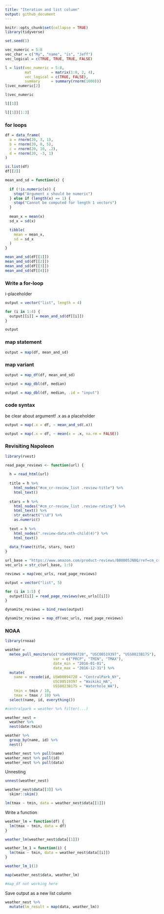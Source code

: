 ```yaml
---
title: "Iteration and list column"
output: github_document
---
```


```r
knitr::opts_chunk$set(collapse = TRUE)
library(tidyverse)

set.seed(1)
```

```r
vec_numeric = 5:8
vec_char = c("My", "name", "is", "Jeff")
vec_logical = c(TRUE, TRUE, TRUE, FALSE)
```


```r
l = list(vec_numeric = 5:8,
         mat         = matrix(1:8, 2, 4),
         vec_logical = c(TRUE, FALSE),
         summary     = summary(rnorm(1000)))
l$vec_numeric[2]

l$vec_numeric

l[[1]]

l[[1]][1:3]
```

### for loops

```r
df = data_frame(
  a = rnorm(20, 3, 1),
  b = rnorm(20, 0, 5),
  c = rnorm(20, 10, .2),
  d = rnorm(20, -3, 1)
)

is.list(df)
df[[2]]
```

```r
mean_and_sd = function(x) {
  
  if (!is.numeric(x)) {
    stop("Argument x should be numeric")
  } else if (length(x) == 1) {
    stop("Cannot be computed for length 1 vectors")
  }
  
  mean_x = mean(x)
  sd_x = sd(x)

  tibble(
    mean = mean_x, 
    sd = sd_x
  )
}
```

```r
mean_and_sd(df[[1]])
mean_and_sd(df[[2]])
mean_and_sd(df[[3]])
mean_and_sd(df[[4]])
```

### Write a for-loop

i-placeholder

```r
output = vector("list", length = 4)

for (i in 1:4) {
  output[[i]] = mean_and_sd(df[[i]])
}

output
```

### map statement

```r
output = map(df, mean_and_sd)
```


### map variant
```r
output = map_df(df, mean_and_sd)

output = map_dbl(df, median)

output = map_dbl(df, median, .id = "input")
```


### code syntax

be clear about argument!
.x as a placeholder

```r
output = map(.x = df, ~ mean_and_sd(.x))

output = map(.x = df, ~ mean(x = .x, na.rm = FALSE))
```

### Revisiting Napoleon

```r
library(rvest)

read_page_reviews <- function(url) {
  
  h = read_html(url)
  
  title = h %>%
    html_nodes("#cm_cr-review_list .review-title") %>%
    html_text()
  
  stars = h %>%
    html_nodes("#cm_cr-review_list .review-rating") %>%
    html_text() %>%
    str_extract("\\d") %>%
    as.numeric()
  
  text = h %>%
    html_nodes(".review-data:nth-child(4)") %>%
    html_text()
  
  data_frame(title, stars, text)
}
```


```r
url_base = "https://www.amazon.com/product-reviews/B00005JNBQ/ref=cm_cr_arp_d_viewopt_rvwer?ie=UTF8&reviewerType=avp_only_reviews&sortBy=recent&pageNumber="
vec_urls = str_c(url_base, 1:5)

reviews = map(vec_urls, read_page_reviews)

output = vector("list", 5)

for (i in 1:5) {
  output[[i]] = read_page_reviews(vec_urls[[i]])
}

dynamite_reviews = bind_rows(output)

dynamite_reviews = map_df(vec_urls, read_page_reviews)
```

### NOAA

```r
library(rnoaa)

weather = 
  meteo_pull_monitors(c("USW00094728", "USC00519397", "USS0023B17S"),
                      var = c("PRCP", "TMIN", "TMAX"), 
                      date_min = "2016-01-01",
                      date_max = "2016-12-31") %>%
  mutate(
    name = recode(id, USW00094728 = "CentralPark_NY", 
                      USC00519397 = "Waikiki_HA",
                      USS0023B17S = "Waterhole_WA"),
    tmin = tmin / 10,
    tmax = tmax / 10) %>%
  select(name, id, everything())
```

```r
#centralpark = weather %>% filter(...)

weather_nest = 
  weather %>% 
  nest(date:tmin)

weather %>% 
  group_by(name, id) %>% 
  nest()

weather_nest %>% pull(name)
weather_nest %>% pull(id)
weather_nest %>% pull(data)
```

Unnesting

```r
unnest(weather_nest)
```

```r
weather_nest$data[[3]] %>% 
  skimr::skim()
```



```r
lm(tmax ~ tmin, data = weather_nest$data[[1]])
```

Write a function

```r
weather_lm = function(df) {
  lm(tmax ~ tmin, data = df)
}

weather_lm(weather_nest$data[[1]])

weather_lm_1 = function(i) {
  lm(tmax ~ tmin, data = weather_nest$data[[i]])
}

weather_lm_1(1)
```

```r
map(weather_nest$data, weather_lm)

#map_df not working here
```

Save output as a new list column

```r
weather_nest %>% 
  mutate(lm_result = map(data, weather_lm))


```

